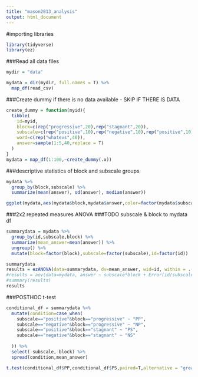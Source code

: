 ```yaml
---
title: "mason2013_analysis"
output: html_document
---
```

#importing libraries

```r
library(tidyverse)
library(ez)
```


###Read all data files
```r
mydir = "data"

mydata = dir(mydir, full.names = T) %>% 
  map_df(read_csv)
```

###Create dummy if there is no data available - SKIP IF THERE IS DATA
```r
create_dummy = function(myid){
  tibble(
    id=myid,
    block=c(rep("progressive",20),rep("stagnant",20)),
    subscale=c(rep("positive",10),rep("negative",10),rep("positive",10),rep("negative",10)),
    word=c(rep("whatevs",40)),
    answer=sample(1:5,40,replace = T)
  )
}
mydata = map_df(1:100,~create_dummy(.x))
```

###descriptive statistics of block and subscale groups
```r
mydata %>% 
  group_by(block,subscale) %>% 
  summarize(mean(answer), sd(answer), median(answer))
```
```r
ggplot(mydata,aes(mydata$block,mydata$answer,color=factor(mydata$subscale)))+geom_boxplot()
```



###2x2 repeated measures ANOVA
###TODO subscale & block to mydata df
```r
summarydata = mydata %>% 
  group_by(id,subscale,block) %>% 
  summarize(mean_answer=mean(answer)) %>% 
  ungroup() %>% 
  mutate(block=factor(block),subscale=factor(subscale),id=factor(id))

summarydata
results = ezANOVA(data=summarydata, dv=mean_answer, wid=id, within = .(subscale,block), type = 2)
#results = aov(data=mydata, answer ~ subscale*block + Error(id/subscale*block))
#summary(results)
results
```

###POSTHOC t-test

```r
conditional_df = summarydata %>% 
  mutate(condition=case_when(
    subscale=="positive"&block=="progressive" ~ "PP",
    subscale=="negative"&block=="progressive" ~ "NP",
    subscale=="positive"&block=="stagnant" ~ "PS",
    subscale=="negative"&block=="stagnant" ~ "NS"
    
  )) %>% 
  select(-subscale,-block) %>% 
  spread(condition,mean_answer)

t.test(conditional_df$PP,conditional_df$PS,paired=T,alternative = "greater")
```

